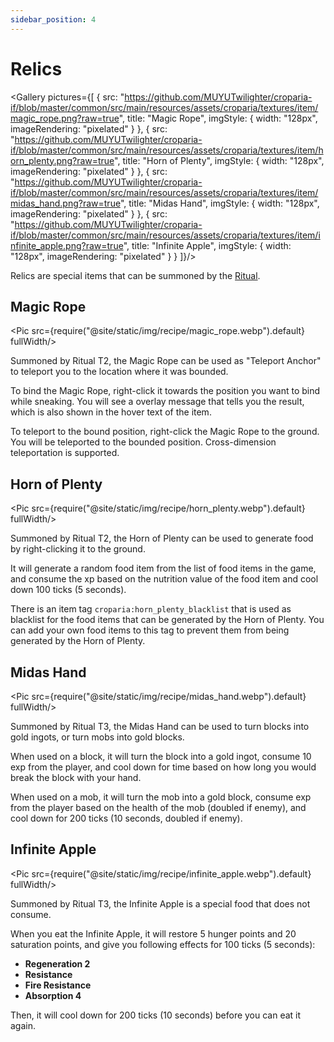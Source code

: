 ```yaml
---
sidebar_position: 4
---
```



# Relics

<Gallery pictures={[
    {
        src: "https://github.com/MUYUTwilighter/croparia-if/blob/master/common/src/main/resources/assets/croparia/textures/item/magic_rope.png?raw=true",
        title: "Magic Rope",
        imgStyle: {
            width: "128px",
            imageRendering: "pixelated"
        }
    },
    {
        src: "https://github.com/MUYUTwilighter/croparia-if/blob/master/common/src/main/resources/assets/croparia/textures/item/horn_plenty.png?raw=true",
        title: "Horn of Plenty",
        imgStyle: {
            width: "128px",
            imageRendering: "pixelated"
        }
    },
    {
        src: "https://github.com/MUYUTwilighter/croparia-if/blob/master/common/src/main/resources/assets/croparia/textures/item/midas_hand.png?raw=true",
        title: "Midas Hand",
        imgStyle: {
            width: "128px",
            imageRendering: "pixelated"
        }
    },
    {
        src: "https://github.com/MUYUTwilighter/croparia-if/blob/master/common/src/main/resources/assets/croparia/textures/item/infinite_apple.png?raw=true",
        title: "Infinite Apple",
        imgStyle: {
            width: "128px",
            imageRendering: "pixelated"
        }
    }
]}/>

Relics are special items that can be summoned by the [Ritual](./ritual_stand.mdx#recipe-type-cropariaritual).

## Magic Rope

<Pic src={require("@site/static/img/recipe/magic_rope.webp").default} fullWidth/>

Summoned by Ritual T2, the Magic Rope can be used as "Teleport Anchor" to teleport you to the location where it was
bounded.

To bind the Magic Rope, right-click it towards the position you want to bind while sneaking. You will see a overlay
message that tells you the result, which is also shown in the hover text of the item.

To teleport to the bound position, right-click the Magic Rope to the ground. You will be teleported to the bounded
position. Cross-dimension teleportation is supported.

## Horn of Plenty

<Pic src={require("@site/static/img/recipe/horn_plenty.webp").default} fullWidth/>

Summoned by Ritual T2, the Horn of Plenty can be used to generate food by right-clicking it to the ground.

It will generate a random food item from the list of food items in the game, and consume the xp based on the nutrition
value of the food item and cool down 100 ticks (5 seconds).

There is an item tag `croparia:horn_plenty_blacklist` that is used as blacklist for the food items that can be generated
by the Horn of Plenty. You can add your own food items to this tag to prevent them from being generated by the Horn of
Plenty.

## Midas Hand

<Pic src={require("@site/static/img/recipe/midas_hand.webp").default} fullWidth/>

Summoned by Ritual T3, the Midas Hand can be used to turn blocks into gold ingots, or turn mobs into gold blocks.

When used on a block, it will turn the block into a gold ingot, consume 10 exp from the player, and cool down for time based on how long you would break the block with your hand.

When used on a mob, it will turn the mob into a gold block, consume exp from the player based on the health of the mob
(doubled if enemy), and cool down for 200 ticks (10 seconds, doubled if enemy).

## Infinite Apple

<Pic src={require("@site/static/img/recipe/infinite_apple.webp").default} fullWidth/>

Summoned by Ritual T3, the Infinite Apple is a special food that does not consume.

When you eat the Infinite Apple, it will restore 5 hunger points and 20 saturation points, and give you following effects for 100 ticks (5 seconds):
- **Regeneration 2**
- **Resistance**
- **Fire Resistance**
- **Absorption 4**

Then, it will cool down for 200 ticks (10 seconds) before you can eat it again.
